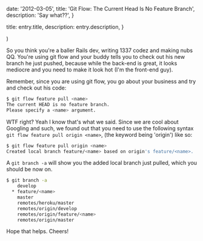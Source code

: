 
  date: '2012-03-05',
  title: 'Git Flow: The Current Head Is No Feature Branch',
  description: 'Say what??',
}

  title: entry.title,
  description: entry.description,
}

  <EntryLayout>
    <Entry
      entry={entry}
      {...props}
    />
  </EntryLayout>
)

So you think you're a baller Rails dev, writing 1337 codez and making nubs QQ. You're using git flow and your buddy tells you to check out his new branch he just pushed, because while the back-end is great, it looks mediocre and you need to make it look hot (I'm the front-end guy).

Remember, since you are using git flow, you go about your business and try and check out his code:

```bash
$ git flow feature pull <name>
The current HEAD is no feature branch.
Please specify a <name> argument.
```

WTF right? Yeah I know that's what we said. Since we are cool about Googling and such, we found out that you need to use the following syntax `git flow feature pull origin <name>`, (the keyword being 'origin') like so:

```bash
$ git flow feature pull origin <name>
Created local branch feature/<name> based on origin's feature/<name>.
```

A `git branch -a` will show you the added local branch just pulled, which you should be now on.

```bash
$ git branch -a
    develop
  * feature/<name>
    master
    remotes/heroku/master
    remotes/origin/develop
    remotes/origin/feature/<name>
    remotes/origin/master
```

Hope that helps. Cheers!
